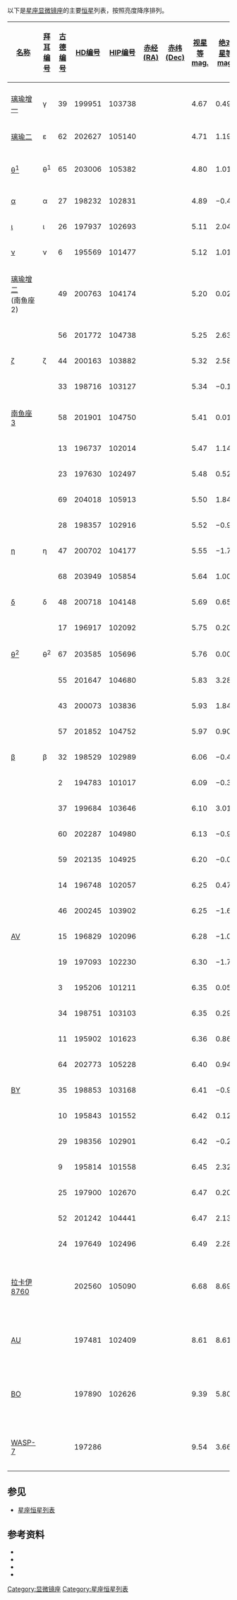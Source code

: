 以下是[[星座|星座]][[显微镜座|显微镜座]]的主要[[恒星|恒星]]列表，按照亮度降序排列。

{| class="wikitable sortable"
|-
! width="85" | [[恒星命名|名称]]
! [[拜耳命名法|拜耳编号]]
! [[古德命名法|古德编号]]
! [[HD星表|HD编号]]
! [[依巴谷星表|HIP编号]]
! [[赤经|赤经(RA)]]
! [[赤纬|赤纬(Dec)]]
! [[视星等|视星等<br />mag.]]
! [[绝对星等|绝对星等<br />mag.]]
! [[恒星距离|距离]] ([[光年|光年]])
! [[恒星分类|光谱类型]]
! 英文名、其他名称及注释
|-
|-
| [[璃瑜增一|璃瑜增一]] || γ || 39 || 199951 || 103738 || {{RA|21|01|17.46}} || {{DEC|−32|15|28.0}} || 4.67 || 0.49 || 223 || G8III ||
|-
| [[璃瑜二|璃瑜二]] || ε || 62 || 202627 || 105140 || {{RA|21|17|56.25}} || {{DEC|−32|10|20.9}} || 4.71 || 1.19 || 165 || A0V ||
|-
| [[显微镜座θ¹|θ<sup>1</sup>]] || θ<sup>1</sup> || 65 || 203006 || 105382 || {{RA|21|20|45.58}} || {{DEC|−40|48|34.2}} || 4.80 || 1.01 || 186 || A2p ||style="text-align:left;" |[[猎犬座α²型变星|猎犬座α²型变星]]
|-
| [[显微镜座α|α]] || α || 27 || 198232 || 102831 || {{RA|20|49|58.08}} || {{DEC|−33|46|46.8}} || 4.89 || −0.45 || 380 || G8III ||
|-
| [[显微镜座ι|ι]] || ι || 26 || 197937 || 102693 || {{RA|20|48|29.00}} || {{DEC|−43|59|17.8}} || 5.11 || 2.04 || 134 || F1IV ||
|-
| [[显微镜座ν|ν]] || ν || 6 || 195569 || 101477 || {{RA|20|33|55.06}} || {{DEC|−44|30|57.5}} || 5.12 || 1.01 || 216 || K0III ||
|-
| [[璃瑜增二|璃瑜增二]]<br>(南鱼座2)||  || 49 || 200763 || 104174 || {{RA|21|06|24.68}} || {{DEC|−32|20|29.9}} || 5.20 || 0.02 || 354 || K2III ||
|-
| ||  || 56 || 201772 || 104738 || {{RA|21|13|02.93}} || {{DEC|−39|25|28.7}} || 5.25 || 2.63 || 109 || F5V ||
|-
| [[显微镜座ζ|ζ]] || ζ || 44 || 200163 || 103882 || {{RA|21|02|57.97}} || {{DEC|−38|37|52.3}} || 5.32 || 2.58 || 115 || F3V ||
|-
| ||  || 33 || 198716 || 103127 || {{RA|20|53|40.15}} || {{DEC|−39|48|34.7}} || 5.34 || −0.17 || 412 || K2III ||
|-
| [[南鱼座3|南鱼座3]] ||  || 58 || 201901 || 104750 || {{RA|21|13|17.27}} || {{DEC|−27|37|08.6}} || 5.41 || 0.01 || 391 || K3III ||
|-
| ||  || 13 || 196737 || 102014 || {{RA|20|40|19.81}} || {{DEC|−33|25|54.9}} || 5.47 || 1.14 || 239 || K1III ||
|-
| ||  || 23 || 197630 || 102497 || {{RA|20|46|20.03}} || {{DEC|−39|11|57.1}} || 5.48 || 0.52 || 320 || B8/B9V ||
|-
| ||  || 69 || 204018 || 105913 || {{RA|21|27|01.66}} || {{DEC|−42|32|52.7}} || 5.50 || 1.84 || 176 || Am ||
|-
| ||  || 28 || 198357 || 102916 || {{RA|20|51|00.76}} || {{DEC|−37|54|47.8}} || 5.52 || −0.90 || 627 || K3III ||
|-
| [[显微镜座η|η]] || η || 47 || 200702 || 104177 || {{RA|21|06|25.50}} || {{DEC|−41|23|09.4}} || 5.55 || −1.73 || 931 || K3III ||
|-
| ||  || 68 || 203949 || 105854 || {{RA|21|26|22.75}} || {{DEC|−37|49|45.9}} || 5.64 || 1.00 || 276 || K2III ||
|-
| [[显微镜座δ|δ]] || δ || 48 || 200718 || 104148 || {{RA|21|06|01.12}} || {{DEC|−30|07|29.8}} || 5.69 || 0.65 || 332 || K0/K1III ||
|-
| ||  || 17 || 196917 || 102092 || {{RA|20|41|23.58}} || {{DEC|−31|35|53.3}} || 5.75 || 0.20 || 419 || M1III ||
|-
| [[显微镜座θ²|θ<sup>2</sup>]] || θ<sup>2</sup> || 67 || 203585 || 105696 || {{RA|21|24|24.80}} || {{DEC|−41|00|24.1}} || 5.76 || 0.00 || 463 || A0III ||
|-
| ||  || 55 || 201647 || 104680 || {{RA|21|12|13.67}} || {{DEC|−40|16|07.8}} || 5.83 || 3.28 || 106 || F5IV ||
|-
| ||  || 43 || 200073 || 103836 || {{RA|21|02|27.05}} || {{DEC|−38|31|50.0}} || 5.93 || 1.84 || 214 || K2III ||
|-
| ||  || 57 || 201852 || 104752 || {{RA|21|13|18.94}} || {{DEC|−36|25|24.7}} || 5.97 || 0.90 || 337 || K0III ||
|-
| [[显微镜座β|β]] || β || 32 || 198529 || 102989 || {{RA|20|51|58.76}} || {{DEC|−33|10|40.7}} || 6.06 || −0.48 || 661 || A1IV ||
|-
| ||  || 2 || 194783 || 101017 || {{RA|20|28|46.74}} || {{DEC|−35|35|44.9}} || 6.09 || −0.33 || 627 || B8II/III ||
|-
| ||  || 37 || 199684 || 103646 || {{RA|20|59|59.62}} || {{DEC|−36|07|46.2}} || 6.10 || 3.01 || 135 || F2V ||
|-
| ||  || 60 || 202287 || 104980 || {{RA|21|15|46.76}} || {{DEC|−36|12|38.5}} || 6.13 || −0.98 || 862 || K3III ||
|-
| ||  || 59 || 202135 || 104925 || {{RA|21|15|14.31}} || {{DEC|−40|30|21.9}} || 6.20 || −0.06 || 583 || K1III ||
|-
| ||  || 14 || 196748 || 102057 || {{RA|20|40|55.61}} || {{DEC|−42|23|48.2}} || 6.25 || 0.47 || 467 || G6III ||
|-
| ||  || 46 || 200245 || 103902 || {{RA|21|03|10.17}} || {{DEC|−27|43|53.4}} || 6.25 || −1.69 || 1264 || K0III ||
|-
| [[显微镜座AV|AV]]||  || 15 || 196829 || 102096 || {{RA|20|41|24.63}} || {{DEC|−42|08|01.3}} || 6.28 || −1.01 || 934 || M3II ||
|-
| ||  || 19 || 197093 || 102230 || {{RA|20|42|52.95}} || {{DEC|−39|33|31.7}} || 6.30 || −1.73 || 1315 || K1III ||
|-
| ||  || 3 || 195206 || 101211 || {{RA|20|30|56.79}} || {{DEC|−29|06|45.5}} || 6.35 || 0.05 || 594 || A5V ||
|-
| ||  || 34 || 198751 || 103103 || {{RA|20|53|24.94}} || {{DEC|−30|43|08.1}} || 6.35 || 0.29 || 531 || K1III ||
|-
| ||  || 11 || 195902 || 101623 || {{RA|20|35|47.82}} || {{DEC|−44|20|15.5}} || 6.36 || 0.86 || 411 || K1III ||
|-
| ||  || 64 || 202773 || 105228 || {{RA|21|18|54.32}} || {{DEC|−28|45|56.4}} || 6.40 || 0.94 || 403 || K0IV ||
|-
| [[显微镜座BY|BY]]||  || 35 || 198853 || 103168 || {{RA|20|54|06.58}} || {{DEC|−27|55|30.7}} || 6.41 || −0.93 || 956 || M1III ||
|-
| ||  || 10 || 195843 || 101552 || {{RA|20|34|47.38}} || {{DEC|−30|28|24.3}} || 6.42 || 0.12 || 593 || B8V ||
|-
| ||  || 29 || 198356 || 102901 || {{RA|20|50|47.15}} || {{DEC|−32|03|16.0}} || 6.42 || −0.22 || 695 || K5III ||
|-
| ||  || 9 || 195814 || 101558 || {{RA|20|34|55.46}} || {{DEC|−38|05|23.5}} || 6.45 || 2.32 || 218 || A5m... ||
|-
| ||  || 25 || 197900 || 102670 || {{RA|20|48|18.36}} || {{DEC|−44|11|48.1}} || 6.47 || 0.20 || 584 || K1IV ||
|-
| ||  || 52 || 201242 || 104441 || {{RA|21|09|22.31}} || {{DEC|−36|42|20.2}} || 6.47 || 2.13 || 241 || F7V ||
|-
| ||  || 24 || 197649 || 102496 || {{RA|20|46|18.58}} || {{DEC|−36|07|12.1}} || 6.49 || 2.28 || 226 || F3/F5V ||
|-
| [[拉卡伊8760|拉卡伊8760]] ||  ||  || 202560 || 105090 || {{RA|21|17|15.3}} || {{DEC|−38|52|02}} || 6.68 || 8.69 || 12.87 || M2Ve || style="text-align:left;" | 又称显微镜座AX ; 变星; 近距离恒星
|-
| [[显微镜座AU|AU]] ||  ||  || 197481 || 102409 || {{RA|20|45|09.53}} || {{DEC|-31|20|27.2}} || 8.61 || 8.61 || 32.4 || M1Ve || style="text-align:left;" | 变星; 近距离恒星; 有[[原行星盘|原行星盘]]
|-
| [[显微镜座BO|BO]] || || || 197890 || 102626 || {{RA|20|47|45.01}} || {{DEC|–36|35|40.8}} || 9.39 || 5.80 || 170 || K3Ve || style=''text-align:left;'' | 高速旋转，又称"Speedy Mic";[[耀星|耀星]]
|-
| [[WASP-7|WASP-7]] ||  ||  || 197286 ||  || {{RA|20|44|10.21}} || {{DEC|–39|13|30.8}} || 9.54 || 3.66 || 490 || F5V || style=''text-align:left;'' | 有一颗能够[[掩星|掩星]]的行星 ([[WASP-7b|b]])
|}

==参见==
*[[星座恒星列表|星座恒星列表]]

==参考资料==
*{{cite web
 |last=ESA 
 |authorlink=European Space Agency 
 |title=The Hipparcos and Tycho Catalogues 
 |date=1997 
 |url=http://cdsweb.u-strasbg.fr/viz-bin/Cat?I/239 
 |accessdate=2006-12-26 
 |deadurl=yes 
 |archiveurl=https://web.archive.org/web/20061207064205/http://cdsweb.u-strasbg.fr/viz-bin/Cat?I%2F239 
 |archivedate=2006-12-07 
}}
*{{cite web
 |last=Kostjuk 
 |first=N. D. 
 |title=HD-DM-GC-HR-HIP-Bayer-Flamsteed Cross Index 
 |date=2002 
 |url=http://cdsweb.u-strasbg.fr/viz-bin/Cat?IV/27 
 |accessdate=2006-12-26 
 |deadurl=yes 
 |archiveurl=https://web.archive.org/web/20061124230929/http://cdsweb.u-strasbg.fr/viz-bin/Cat?IV%2F27 
 |archivedate=2006-11-24 
}}
*{{cite web
 |last=Roman 
 |first=N. G. 
 |title=Identification of a Constellation from a Position 
 |date=1987 
 |url=http://cdsweb.u-strasbg.fr/viz-bin/Cat?VI/42 
 |accessdate=2006-12-26 
 |deadurl=yes 
 |archiveurl=https://web.archive.org/web/20061124141224/http://cdsweb.u-strasbg.fr/viz-bin/Cat?VI%2F42 
 |archivedate=2006-11-24 
}}
*{{cite web
 |last=Gould 
 |first=B. A. 
 |title=Uranometria Argentina 
 |publisher=Reprinted and updated by Pilcher, F 
 |url=http://www.uranometriaargentina.com/ 
 |accessdate=2010-07-16 
 |deadurl=yes 
 |archiveurl=https://web.archive.org/web/20120227032716/http://www.uranometriaargentina.com/ 
 |archivedate=2012-02-27 
}}

{{Lists of stars by constellation}}
{{Stars of Microscopium}}

[[Category:显微镜座|Category:显微镜座]]
[[Category:星座恒星列表|Category:星座恒星列表]]